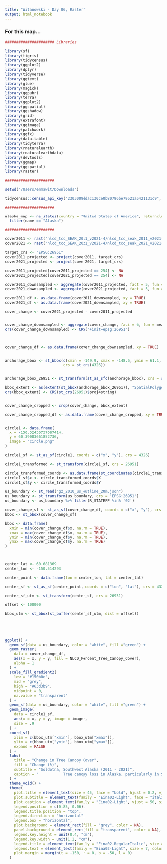```yaml
---
title: "Witanowski - Day 06, Raster"
output: html_notebook
---
```


### For this map...

```r

###################### Libraries 

library(sf)
library(tigris)
library(tidycensus)
library(ggplot2)
library(dplyr)
library(tidyverse)
library(ggtext)
library(glue)
library(magick)
library(ggpubr)
library(terra)
library(ggplot2)
library(ggspatial)
library(ggshadow)
library(grid)
library(extrafont)
library(ggimage)
library(patchwork)
library(ggfx)
library(data.table)
library(tidyterra)
library(rnaturalearth)
library(rnaturalearthdata)
library(devtools)
library(ggmap)
library(ggspatial)
library(raster)


```

```r

######################

setwd("/Users/emmawit/Downloads")

tidycensus::census_api_key("2303009ddac130ce0b80796be79521a5421131c9", overwrite = TRUE)

######################

alaska_map <- ne_states(country = "United States of America", returnclass = "sf") %>%
  filter(name == "Alaska")

######################

cover2011 <- rast("nlcd_tcc_SEAK_2011_v2021-4/nlcd_tcc_seak_2011_v2021-4.tif")
cover2021 <- rast("nlcd_tcc_SEAK_2021_v2021-4/nlcd_tcc_seak_2021_v2021-4.tif")

target_crs <- "EPSG:26951"
cover2011_projected <- project(cover2011, target_crs) 
cover2021_projected <- project(cover2021, target_crs) 

cover2011_projected[cover2011_projected == 254] <- NA
cover2021_projected[cover2021_projected == 254] <- NA

cover2011_downsampled <- aggregate(cover2011_projected, fact = 5, fun = mean) # Adjust 'fact' as needed
cover2021_downsampled <- aggregate(cover2021_projected, fact = 5, fun = mean)

cover2011_df <- as.data.frame(cover2011_downsampled, xy = TRUE)
cover2021_df <- as.data.frame(cover2021_downsampled, xy = TRUE)

cover_change <- cover2021_projected - cover2011_projected


cover_change_downsampled <- aggregate(cover_change, fact = 6, fun = mean)
crs(cover_change_downsampled) <- CRS("+init=epsg:26951")



cover_change_df <- as.data.frame(cover_change_downsampled, xy = TRUE)


anchorage_bbox <- st_bbox(c(xmin = -149.9, xmax = -148.5, ymin = 61.1, ymax = 61.5), 
                          crs = st_crs(4326))


anchorage_bbox_26951 <- st_transform(st_as_sfc(anchorage_bbox), crs = st_crs(26951))

bbox_extent <- as(extent(st_bbox(anchorage_bbox_26951)), "SpatialPolygons")
crs(bbox_extent) <- CRS(st_crs(26951)$proj4string)  


cover_change_cropped <- crop(cover_change, bbox_extent)

cover_change_cropped_df <- as.data.frame(cover_change_cropped, xy = TRUE)


circle1 <- data.frame(
  x = -150.52430737087414,  
  y = 60.39083661852736,  
  image = "circle.png"  
)

circle1_sf <- st_as_sf(circle1, coords = c("x", "y"), crs = 4326)  

circle1_transformed <- st_transform(circle1_sf, crs = 26951)

circle_transformed_coords <- as.data.frame(st_coordinates(circle1_transformed))
circle1_sf$x <- circle_transformed_coords$X
circle1_sf$y <- circle_transformed_coords$Y

us_boundary <- st_read("gz_2010_us_outline_20m.json")
us_boundary <- st_transform(us_boundary, crs = 'EPSG:26951')
us_boundary <- us_boundary %>% filter(R_STATEFP %in% '02')

cover_change_sf <- st_as_sf(cover_change_df, coords = c("x", "y"), crs = 26951)
bbox <- st_bbox(cover_change_sf)

bbox <- data.frame(
  xmin = min(cover_change_df$x, na.rm = TRUE),
  xmax = max(cover_change_df$x, na.rm = TRUE),
  ymin = min(cover_change_df$y, na.rm = TRUE),
  ymax = max(cover_change_df$y, na.rm = TRUE)
)



center_lat <- 60.681369
center_lon <- -150.514293

center_point <- data.frame(lon = center_lon, lat = center_lat)

center_sf <- st_as_sf(center_point, coords = c("lon", "lat"), crs = 4326)

center_sf_utm <- st_transform(center_sf, crs = 26951)

offset <- 100000  

bbox_utm <- st_bbox(st_buffer(center_sf_utm, dist = offset))





ggplot() +
  geom_sf(data = us_boundary, color = "white", fill ="green") +
  geom_raster(
    data = cover_change_df,
    aes(x = x, y = y, fill = NLCD_Percent_Tree_Canopy_Cover),
    alpha = 1
  ) +
  scale_fill_gradient2(
    low = "#150b0e",
    mid = "grey",
    high = "#63d3b9",
    midpoint = 0,
    na.value = "transparent"
  ) +
  geom_sf(data = us_boundary, color = "white", fill ="green") +
  geom_image(
    data = circle1_sf,
    aes(x = x, y = y, image = image),
    size = .9
  ) +
  coord_sf(
    xlim = c(bbox_utm["xmin"], bbox_utm["xmax"]),
    ylim = c(bbox_utm["ymin"], bbox_utm["ymax"]),
    expand = FALSE
  ) +
  labs(
    title = "Change in Tree Canopy Cover",
    fill = "Change (%)",
    subtitle = "Soldotna, Southwest Alaska (2011 - 2021)",
    caption = "           Tree canopy loss in Alaska, particularly in Soldotna, is primarily driven by climate change, wildfires, and pest infestations. \n                Rising temperatures are increasing the frequency and intensity of wildfires, which destroy vast areas of forest. Additionally, warmer \n       winters allow pests like spruce beetles to thrive, further damaging trees. The changing climate also affects tree health by altering precipitation \n patterns and soil moisture. Human activities such as development and logging contribute to deforestation, exacerbating the loss of tree cover in some   \n regions. These combined factors are significantly impacting Alaska’s forest ecosystems, with particular focus on more vulnerable areas like Soldotna."
  ) +
  theme_void() +
  theme(
    plot.title = element_text(size = 45, face = "bold", hjust = 0.2, vjust = -21, family = "Eina02-Bold", color = "#334540"),
    plot.subtitle = element_text(family = "Eina02-Light", face = "italic", vjust = -93, hjust = 0.36, color = "#334540"),
    plot.caption = element_text(family = "Eina02-Light", vjust = 50, size = 6, hjust = 0.03, color = "#334540"),
    legend.position = c(0.85, 0.06), 
    legend.title.position = "top",
    legend.direction = "horizontal",
    legend.box = "horizontal",
    plot.background = element_rect(fill = "grey", color = NA),
    panel.background = element_rect(fill = "transparent", color = NA),
    legend.key.height = unit(0.4, "cm"),
    legend.key.width = unit(1.2, "cm"),
    legend.title = element_text(family = "Eina02-RegularItalic", size = 7, hjust = 0.5, color = "#334540"),  
    legend.text = element_text(family = "Eina02-Light", size = 7, color = "#334540"), 
    plot.margin = margin(t = -150, r = 0, b = -50, l = 0)  
  ) 
  
```

